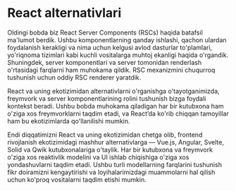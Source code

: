 # React alternativlari

Oldingi bobda biz React Server Components (RSCs) haqida batafsil ma'lumot berdik. Ushbu komponentlarning qanday ishlashi, qachon ulardan foydalanish kerakligi va nima uchun kelgusi avlod dasturlar to'plamlari, yo'riqnoma tizimlari kabi kuchli vositalarga muhtoj ekanligi haqida o'rgandik. Shuningdek, server komponentlari va server tomonidan renderlash o'rtasidagi farqlarni ham muhokama qildik. RSC mexanizmini chuqurroq tushunish uchun oddiy RSC renderer yaratdik.

React va uning ekotizimidan alternativlarni o'rganishga o'tayotganimizda, freymvork va server komponentlarining rolini tushunish bizga foydali kontekst beradi. Ushbu bobda muhokama qiladigan har bir kutubxona ham o'ziga xos freymvorklarni taqdim etadi, va React’da ko'rib chiqqan tamoyillar ham bu ekotizimlarda qo'llanilishi mumkin.

Endi diqqatimizni React va uning ekotizimidan chetga olib, frontend rivojlanish ekotizimidagi mashhur alternativlarga — Vue.js, Angular, Svelte, Solid va Qwik kutubxonalariga o'taylik. Har bir kutubxona va freymvork o'ziga xos reaktivlik modelini va UI ishlab chiqishiga o'ziga xos yondashuvlarni taqdim etadi. Ushbu turli modellarning farqlarini tushunish fikr doiramizni kengaytirishi va loyihalarimizdagi muammolarni hal qilish uchun ko'proq vositalarni taqdim etishi mumkin.